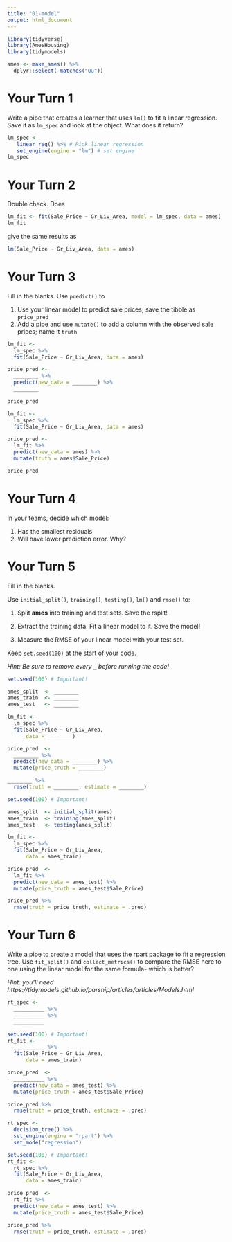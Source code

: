 ```yaml
---
title: "01-model"
output: html_document
---
```


```r
library(tidyverse)
library(AmesHousing)
library(tidymodels)

ames <- make_ames() %>% 
  dplyr::select(-matches("Qu"))
```

# Your Turn 1

Write a pipe that creates a learner that uses `lm()` to fit a linear regression. Save it as `lm_spec` and look at the object. What does it return?

```r
lm_spec <- 
   linear_reg() %>% # Pick linear regression
   set_engine(engine = "lm") # set engine
lm_spec
```

# Your Turn 2

Double check. Does

```r
lm_fit <- fit(Sale_Price ~ Gr_Liv_Area, model = lm_spec, data = ames)
lm_fit
```

give the same results as

```r
lm(Sale_Price ~ Gr_Liv_Area, data = ames)
```


# Your Turn 3

Fill in the blanks. Use `predict()` to

1. Use your linear model to predict sale prices; save the tibble as `price_pred`  
1. Add a pipe and use `mutate()` to add a column with the observed sale prices; name it `truth`

```r
lm_fit <- 
  lm_spec %>% 
  fit(Sale_Price ~ Gr_Liv_Area, data = ames)

price_pred <- 
  ________ %>% 
  predict(new_data = ________) %>% 
  ________

price_pred
```

```r
lm_fit <- 
  lm_spec %>% 
  fit(Sale_Price ~ Gr_Liv_Area, data = ames)

price_pred <- 
  lm_fit %>% 
  predict(new_data = ames) %>% 
  mutate(truth = ames$Sale_Price)

price_pred
```



# Your Turn 4

In your teams, decide which model:

1. Has the smallest residuals  
2. Will have lower prediction error. Why?  


# Your Turn 5

Fill in the blanks. 

Use `initial_split()`, `training()`, `testing()`, `lm()` and `rmse()` to:

1. Split **ames** into training and test sets. Save the rsplit!

2. Extract the training data. Fit a linear model to it. Save the model!

3. Measure the RMSE of your linear model with your test set.  

Keep `set.seed(100)` at the start of your code.

*Hint: Be sure to remove every `_` before running the code!*

```r
set.seed(100) # Important!

ames_split  <- ________
ames_train  <- ________
ames_test   <- ________

lm_fit <- 
  lm_spec %>% 
  fit(Sale_Price ~ Gr_Liv_Area, 
      data = ________)

price_pred  <- 
  ________ %>% 
  predict(new_data = ________) %>% 
  mutate(price_truth = ________)

________ %>% 
  rmse(truth = ________, estimate = ________)
```

```r
set.seed(100) # Important!

ames_split  <- initial_split(ames)
ames_train  <- training(ames_split)
ames_test   <- testing(ames_split)

lm_fit <- 
  lm_spec %>% 
  fit(Sale_Price ~ Gr_Liv_Area, 
      data = ames_train)

price_pred  <- 
  lm_fit %>% 
  predict(new_data = ames_test) %>% 
  mutate(price_truth = ames_test$Sale_Price)

price_pred %>% 
  rmse(truth = price_truth, estimate = .pred)
```


# Your Turn 6

Write a pipe to create a model that uses the rpart package to fit a regression tree. Use `fit_split()` and `collect_metrics()` to compare the RMSE here to one using the linear model for the same formula- which is better?

*Hint: you'll need https://tidymodels.github.io/parsnip/articles/articles/Models.html*

```r
rt_spec <- 
  __________ %>%          
  __________ %>% 
  __________

set.seed(100) # Important!
rt_fit <- 
  __________ %>% 
  fit(Sale_Price ~ Gr_Liv_Area, 
      data = ames_train)

price_pred  <- 
  __________ %>% 
  predict(new_data = ames_test) %>% 
  mutate(price_truth = ames_test$Sale_Price)

price_pred %>% 
  rmse(truth = price_truth, estimate = .pred)
```

```r
rt_spec <- 
  decision_tree() %>%          
  set_engine(engine = "rpart") %>% 
  set_mode("regression")

set.seed(100) # Important!
rt_fit <- 
  rt_spec %>% 
  fit(Sale_Price ~ Gr_Liv_Area, 
      data = ames_train)

price_pred  <- 
  rt_fit %>% 
  predict(new_data = ames_test) %>% 
  mutate(price_truth = ames_test$Sale_Price)

price_pred %>% 
  rmse(truth = price_truth, estimate = .pred)
```



